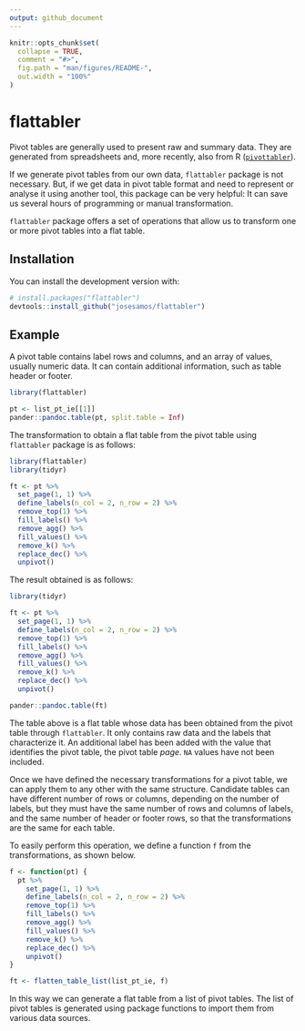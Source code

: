 ```yaml
---
output: github_document
---
```


<!-- README.md is generated from README.Rmd. Please edit that file -->

```r
knitr::opts_chunk$set(
  collapse = TRUE,
  comment = "#>",
  fig.path = "man/figures/README-",
  out.width = "100%"
)
```

# flattabler

<!-- badges: start -->
<!-- badges: end -->

Pivot tables are generally used to present raw and summary data. They are generated from spreadsheets and, more recently, also from R ([`pivottabler`](https://cran.r-project.org/web/packages/pivottabler/vignettes/v00-vignettes.html)).

If we generate pivot tables from our own data, `flattabler` package is not necessary. But, if we get data in pivot table format and need to represent or analyse it using another tool, this package can be very helpful: It can save us several hours of programming or manual transformation.

`flattabler` package offers a set of operations that allow us to transform one or more pivot tables into a flat table. 


## Installation

You can install the development version with:

```r
# install.packages("flattabler")
devtools::install_github("josesamos/flattabler")
```


## Example

A pivot table contains label rows and columns, and an array of values, usually numeric data. It can contain additional information, such as table header or footer.

```r
library(flattabler)
```

```r
pt <- list_pt_ie[[1]]
pander::pandoc.table(pt, split.table = Inf)
```


The transformation to obtain a flat table from the pivot table using `flattabler` package is as follows:

```r
library(flattabler)
library(tidyr)

ft <- pt %>%
  set_page(1, 1) %>%
  define_labels(n_col = 2, n_row = 2) %>%
  remove_top(1) %>%
  fill_labels() %>%
  remove_agg() %>%
  fill_values() %>%
  remove_k() %>%
  replace_dec() %>%
  unpivot()
```


The result obtained is as follows:

```r
library(tidyr)

ft <- pt %>%
  set_page(1, 1) %>%
  define_labels(n_col = 2, n_row = 2) %>%
  remove_top(1) %>%
  fill_labels() %>%
  remove_agg() %>%
  fill_values() %>%
  remove_k() %>%
  replace_dec() %>%
  unpivot()

pander::pandoc.table(ft)
```

The table above is a flat table whose data has been obtained from the pivot table through `flattabler`. It only contains raw data and the labels that characterize it. An additional label has been added with the value that identifies the pivot table, the pivot table _page_. `NA` values have not been included. 

Once we have defined the necessary transformations for a pivot table, we can apply them to any other with the same structure. Candidate tables can have different number of rows or columns, depending on the number of labels, but they must have the same number of rows and columns of labels, and the same number of header or footer rows, so that the transformations are the same for each table.

To easily perform this operation, we define a function `f` from the transformations, as shown below.

```r
f <- function(pt) {
  pt %>%
    set_page(1, 1) %>%
    define_labels(n_col = 2, n_row = 2) %>%
    remove_top(1) %>%
    fill_labels() %>%
    remove_agg() %>%
    fill_values() %>%
    remove_k() %>%
    replace_dec() %>%
    unpivot()
}

ft <- flatten_table_list(list_pt_ie, f)
```

In this way we can generate a flat table from a list of pivot tables. The list of pivot tables is generated using package functions to import them from various data sources.

